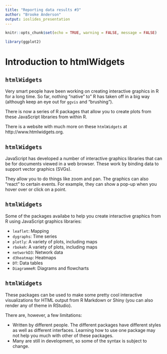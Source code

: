 ```yaml
---
title: "Reporting data results #3"
author: "Brooke Anderson"
output: ioslides_presentation
---
```


```r
knitr::opts_chunk$set(echo = TRUE, warning = FALSE, message = FALSE)
```

```r
library(ggplot2)
```

# Introduction to htmlWidgets

## `htmlWidgets`

Very smart people have been working on creating interactive graphics in R for a long time. So far, nothing "native" to" R has taken off in a big way (although keep an eye out for `ggvis` and "brushing"). \bigskip

There is now a series of R packages that allow you to create plots from these JavaScript libraries from within R. \bigskip

There is a website with much more on these `htmlWidgets` at http://www.htmlwidgets.org. 

## `htmlWidgets`

JavaScript has developed a number of interactive graphics libraries that can be for documents viewed in a web browser. These work by binding data to support vector graphics (SVGs). \bigskip

They allow you to do things like zoom and pan. The graphics can also "react" to certain events. For example, they can show a pop-up when you hover over or click on a point. 


## `htmlWidgets`

Some of the packages availabe to help you create interactive graphics from R using JavaScript graphics libraries: 

- `leaflet`: Mapping 
- `dygraphs`: Time series
- `plotly`: A variety of plots, including maps
- `rbokeh`: A variety of plots, including maps
- `networkD3`: Network data
- `d3heatmap`: Heatmaps
- `DT`: Data tables
- `DiagrammeR`: Diagrams and flowcharts

## `htmlWidgets`

These packages can be used to make some pretty cool interactive visualizations for HTML output from R Markdown or Shiny (you can also render any of theme in RStudio). 

There are, however, a few limitations: 

- Written by different people. The different packages have different styles as well as different interfaces. Learning how to use one package may not help you much with other of these packages.
- Many are still in development, so some of the syntax is subject to change. 



